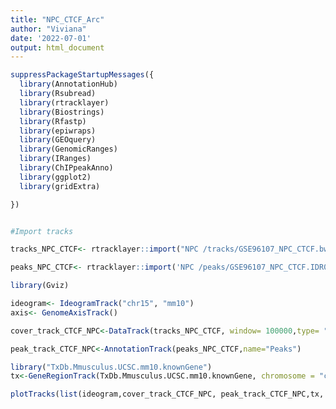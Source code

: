 ```yaml
---
title: "NPC_CTCF_Arc"
author: "Viviana"
date: '2022-07-01'
output: html_document
---
```



```r

suppressPackageStartupMessages({
  library(AnnotationHub)
  library(Rsubread)
  library(rtracklayer)
  library(Biostrings)
  library(Rfastp)
  library(epiwraps)
  library(GEOquery)
  library(GenomicRanges)
  library(IRanges)
  library(ChIPpeakAnno)
  library(ggplot2)
  library(gridExtra)

})



```


```r

#Import tracks 

tracks_NPC_CTCF<- rtracklayer::import("NPC /tracks/GSE96107_NPC_CTCF.bw")
```


```r
peaks_NPC_CTCF<- rtracklayer::import('NPC /peaks/GSE96107_NPC_CTCF.IDR0.05.filt.narrowPeak')
```



```r


library(Gviz)

ideogram<- IdeogramTrack("chr15", "mm10")
axis<- GenomeAxisTrack()

cover_track_CTCF_NPC<-DataTrack(tracks_NPC_CTCF, window= 100000,type= "h", name="Coverage")

peak_track_CTCF_NPC<-AnnotationTrack(peaks_NPC_CTCF,name="Peaks")

library("TxDb.Mmusculus.UCSC.mm10.knownGene")
tx<-GeneRegionTrack(TxDb.Mmusculus.UCSC.mm10.knownGene, chromosome = "chr15",start  = 74600000, end= 74690000, name="Genes")

plotTracks(list(ideogram,cover_track_CTCF_NPC, peak_track_CTCF_NPC,tx, axis),from = 74600000, to= 74690000, chromosome = "chr15",main= "CTCF binding around Arc in NPC",cex.main=1.5)
```
